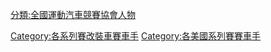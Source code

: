 {{Commons cat|NASCAR drivers}}

[[Category:各系列賽改裝車賽車手|Category:各系列賽改裝車賽車手]]
[[分類:全國運動汽車競賽協會人物|分類:全國運動汽車競賽協會人物]]
[[Category:各美國系列賽賽車手|Category:各美國系列賽賽車手]]